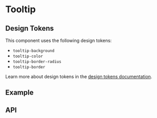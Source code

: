 
<Meta title="Docs/Components/Layers/Tooltip" />

# Tooltip

## Design Tokens
This component uses the following design tokens:

- `tooltip-background`
- `tooltip-color`
- `tooltip-border-radius`
- `tooltip-border`

Learn more about design tokens in the [design tokens documentation](?path=/story/docs-design-tokens-getting-started--page).

## Example
<Canvas withSource="open">
  <Story id="components-layers-tooltip--simple" />
</Canvas>

## API
<ArgsTable of={Tooltip} />
